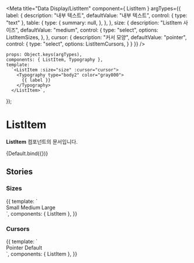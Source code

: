 
<Meta
    title="Data Display/ListItem"
    component={ ListItem }
    argTypes={{
        label: {
            description: "내부 텍스트",
            defaultValue: "내부 텍스트",
            control: { type: "text" },
            table: {
                type: {
                    summary: null,
                },
            },
        },
        size: {
            description: "ListItem 사이즈",
            defaultValue: "medium",
            control: {
                type: "select",
                options: ListItemSizes,
            },
        },
        cursor: {
            description: "커서 모양",
            defaultValue: "pointer",
            control: {
                type: "select",
                options: ListItemCursors,
            }
        }
    }}
/>

    props: Object.keys(argTypes),
    components: { ListItem, Typography },
    template:
      `<ListItem :size="size" :cursor="cursor">
        <Typography type="body2" color="gray800">
          {{ label }}
        </Typography>
      </ListItem>`,
});

# ListItem

**ListItem** 컴포넌트의 문서입니다.

<Story name="Default" height="100px">
    {Default.bind({})}
</Story>

<ArgsTable story="Default" />

## Stories
### Sizes
<Canvas>
    <Story name="Sizes" height="100px">
        {{
            template: `
                <div>
                  <ListItem size="small">Small</ListItem>
                  <ListItem size="medium">Medium</ListItem>
                  <ListItem size="large">Large</ListItem>
                </div>
        `,
            components: { ListItem },
        }}
    </Story>
</Canvas>

### Cursors
<Canvas>
    <Story name="Cursors" height="100px">
        {{
            template: `
                <div>
                  <ListItem size="medium" cursor="pointer">Pointer</ListItem>
                  <ListItem size="medium" cursor="default">Default</ListItem>
                </div>
        `,
            components: { ListItem },
        }}
    </Story>
</Canvas>
